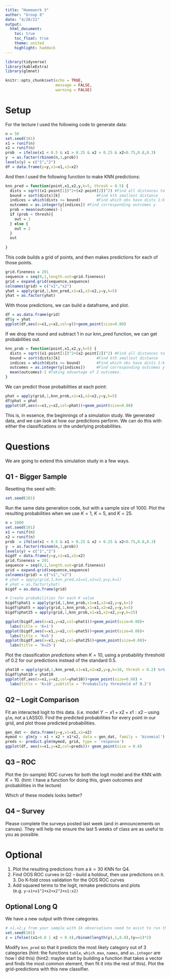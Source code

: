 ```yaml
---
title: "Homework 3"
author: "Group 8"
date: "4/28/21"
output: 
  html_document:
    toc: true
    toc_float: true
    theme: united
    highlight: haddock
---
```


```r
library(tidyverse)
library(kableExtra)
library(glmnet)

knitr::opts_chunk$set(echo = TRUE,
                      message = FALSE,
                      warning = FALSE)
```

# Setup

For the lecture I used the following code to generate data:

```r
n = 50
set.seed(101)
x1 = runif(n)
x2 = runif(n)
prob  = ifelse(x1 < 0.5 & x1 > 0.25 & x2 > 0.25 & x2<0.75,0.8,0.3)
y  = as.factor(rbinom(n,1,prob))
levels(y) = c("1","2")
df = data.frame(y=y,x1=x1,x2=x2)
```

And then I used the following function to make KNN predictions:

```r
knn_pred = function(point,x1,x2,y,k=5, thresh = 0.5) {
  dists = sqrt((x1-point[1])^2+(x2-point[2])^2) #Find all distances to current obs
  bound = sort(dists)[k]                #Find kth smallest distance
  indices = which(dists <= bound)       #Find which obs have dists 1:k
  outcomes = as.integer(y[indices]) #Find corresponding outcomes y
  prob = mean(outcomes)-1
  if (prob < thresh){
    out = 1
  } else {
    out = 2
  }
  out
  
}
```

This code builds a grid of points, and then makes predictions for each of those points.

```r
grid.fineness = 201
sequence = seq(0,1,length.out=grid.fineness)
grid = expand.grid(sequence,sequence)
colnames(grid) = c("x1","x2")
yhat = apply(grid,1,knn_pred,x1=x1,x2=x2,y=y,k=5)
yhat = as.factor(yhat)
```

With those predictions, we can build a dataframe, and plot.

```r
df = as.data.frame(grid)
df$y = yhat
ggplot(df,aes(x=x1,y=x2,col=y))+geom_point(size=0.08)
```

If we drop the round and subtract 1 in our knn_pred function, we can get probabilities out.

```r
knn_prob = function(point,x1,x2,y,k=5) {
  dists = sqrt((x1-point[1])^2+(x2-point[2])^2) #Find all distances to current obs
  bound = sort(dists)[k]                #Find kth smallest distance
  indices = which(dists <= bound)       #Find which obs have dists 1:k
  outcomes = as.integer(y[indices])     #Find corresponding outcomes y
  mean(outcomes)-1 #Taking advantage of 2 outcomes.
}
```

We can predict those probabilities at each point:

```r
phat = apply(grid,1,knn_prob,x1=x1,x2=x2,y=y,k=5)
df$phat = phat
ggplot(df,aes(x=x1,y=x2,col=phat))+geom_point(size=0.08)
```

This is, in essence, the beginnings of a simulation study. We generated data, and we can look at how our predictions perform. We can do this with either the classifications or the underlying probabilities.

# Questions

We are going to extend this simulation study in a few ways. 

## Q1 - Bigger Sample

Resetting the seed with:
```r
set.seed(101)
```

Run the same data generation code, but with a sample size of 1000. Plot the resulting probabilities when we use $K=1$, $K=5$, and $K=25$. 

```r
n = 1000
set.seed(101)
x1 = runif(n)
x2 = runif(n)
prob  = ifelse(x1 < 0.5 & x1 > 0.25 & x2 > 0.25 & x2<0.75,0.8,0.3)
y  = as.factor(rbinom(n,1,prob))
levels(y) = c("1","2")
bigdf = data.frame(y=y,x1=x1,x2=x2)
grid.fineness = 201
sequence = seq(0,1,length.out=grid.fineness)
grid = expand.grid(sequence,sequence)
colnames(grid) = c("x1","x2")
# yhat = apply(grid,1,knn_pred,x1=x1,x2=x2,y=y,k=1)
# yhat = as.factor(yhat)
bigdf = as.data.frame(grid)

# Create probabilities for each K value
bigdf$phat1 = apply(grid,1,knn_prob,x1=x1,x2=x2,y=y,k=1)
bigdf$phat5 = apply(grid,1,knn_prob,x1=x1,x2=x2,y=y,k=5)
bigdf$phat25 = apply(grid,1,knn_prob,x1=x1,x2=x2,y=y,k=25)
```

```r
ggplot(bigdf,aes(x=x1,y=x2,col=phat1))+geom_point(size=0.08)+
  labs(title = 'K=1')
ggplot(bigdf,aes(x=x1,y=x2,col=phat5))+geom_point(size=0.08)+
  labs(title = 'K=5')
ggplot(bigdf,aes(x=x1,y=x2,col=phat25))+geom_point(size=0.08)+
  labs(title = 'K=25')
```


Plot the classification *predictions* when $K=10$, using a probability threshold of 0.2 for our predictions instead of the standard 0.5. 

```r
yhat10 = apply(grid,1,knn_pred,x1=x1,x2=x2,y=y,k=10, thresh = 0.2) %>% as.factor()
bigdf$yhat10 = yhat10
ggplot(df,aes(x=x1,y=x2,col=yhat10))+geom_point(size=0.08) +
  labs(title = 'K=10',subtitle = 'Probability threshold of 0.2')
```

## Q2 -- Logit Comparison

Fit an interacted logit to this data. (i.e. model $Y\sim x1+x2+x1:x2$ -- using `glm`, not a LASSO). Find the predicted probabilities for every point in our grid, and plot those predicted probabilities. 

```r
gen_dat <- data.frame(y=y,x1=x1,x2=x2)
mymod <- glm(y ~ x1 + x2 + x1*x2, data = gen_dat, family = 'binomial')
preds <- predict.glm(mymod, grid, type = 'response')
ggplot(df, aes(x=x1,y=x2,col=preds))+ geom_point(size = 0.8)
```


## Q3 -- ROC

Plot the (in-sample) ROC curves for both the logit model and the KNN with $K=10$. (hint: I have a function for doing this, given outcomes and probabilities in the lecture)


Which of these models looks better? 

## Q4 -- Survey
Please complete the surveys posted last week (and in announcements on canvas). They will help me ensure the last 5 weeks of class are as useful to you as possible. 



# Optional

1. Plot the resulting predictions from a $k=30$ KNN for Q4.
2. Find OOS ROC curves in Q2 -- build a holdout, then use predictions on it. 3. Do K-fold cross validation for the OOS ROC curves
4. Add squared terms to the logit, remake predictions and plots (e.g. `y~x1+x1^2+x2+x2^2+x1:x2)`

## Optional Long Q

We have a new output with three categories.
```r
# x1,x2,y from your sample with 1k observations need to exist to run this.
set.seed(101)
z = ifelse((x1>0.8 | x2 < 0.4),rbinom(length(y),1,0.8),(y==1)*2)
```
Modify `knn_pred` so that it predicts the most likely category out of 3 categories (hint: the functions `table`, `which.max`, `names`, and `as.integer` are how I did this) (hint2: maybe start by building a function that takes a vector and finds the most common element, then fit it into the rest of this). Plot the grid-predictions with this new classifier.



